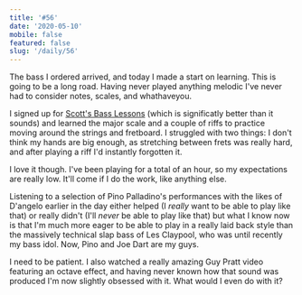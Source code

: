 ```yaml
---
title: '#56'
date: '2020-05-10'
mobile: false
featured: false
slug: '/daily/56'
---
```


The bass I ordered arrived, and today I made a start on learning. This is going to be a long road. Having never played anything melodic I've never had to consider notes, scales, and whathaveyou.

I signed up for [Scott's Bass Lessons](https://scottsbasslessons.com/) (which is significatly better than it sounds) and learned the major scale and a couple of riffs to practice moving around the strings and fretboard. I struggled with two things: I don't think my hands are big enough, as stretching between frets was really hard, and after playing a riff I'd instantly forgotten it.

I love it though. I've been playing for a total of an hour, so my expectations are really low. It'll come if I do the work, like anything else.

Listening to a selection of Pino Palladino's performances with the likes of D'angelo earlier in the day either helped (I _really_ want to be able to play like that) or really didn't (I'll _never_ be able to play like that) but what I know now is that I'm much more eager to be able to play in a really laid back style than the massively technical slap bass of Les Claypool, who was until recently my bass idol. Now, Pino and Joe Dart are my guys.

I need to be patient. I also watched a really amazing Guy Pratt video featuring an octave effect, and having never known how that sound was produced I'm now slightly obsessed with it. What would I even do with it?
